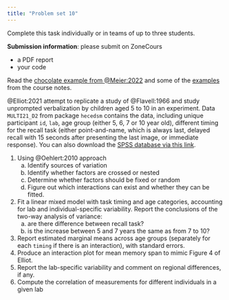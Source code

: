 ```yaml
---
title: "Problem set 10"
---
```


Complete this task individually or in teams of up to three students.

**Submission information**: please submit on ZoneCours

-   a PDF report
-   your code



Read the [chocolate example from @Meier:2022](https://stat.ethz.ch/~meier/teaching/anova/random-and-mixed-effects-models.html#example-chocolate-data) and some of the [examples](/example/mixedmodel.html) from the course notes.



@Elliot:2021 attempt to replicate a study of @Flavell:1966 and study unprompted verbalization by children aged 5 to 10 in an experiment. Data `MULTI21_D2` from package `hecedsm` contains the data, including unique participant `id`, `lab`, age group (either 5, 6, 7 or 10 year old), different timing for the recall task (either point-and-name, which is always last, delayed recall with 15 seconds after presenting the last image, or immediate response). You can also download the [SPSS database via this link](/files/data/SPSS/MULTI21_D2.sav).

1. Using @Oehlert:2010 approach
    a. Identify sources of variation
    b. Identify whether factors are crossed or nested
    c. Determine whether factors should be fixed or random
    d. Figure out which interactions can exist and whether they can be fitted.
2. Fit a linear mixed model with task timing and age categories, accounting for lab and individual-specific variability. Report the conclusions of the two-way analysis of variance: 
    a. are there difference between recall task?
    b. is the increase between 5 and 7 years the same as from 7 to 10?
3. Report estimated marginal means  across age groups (separately for each `timing` if there is an interaction), with standard errors.
4. Produce an interaction plot for mean memory span to mimic Figure 4 of Elliot.
5. Report the lab-specific variability  and comment on regional differences, if any.
6. Compute the correlation of measurements for different individuals in a given lab

<!--

The `HOSM22_E4` data set can be found in the **R** package `hecedsm`. You can also download the [SPSS database via this link](/files/data/SPSS/HOSM22_E4.sav).

Consider the model of @Hatano:2022 for Experiment 4. The authors fitted a linear mixed model for the intrinsic motivation score, along with a continuous covariate (interim rating time) and the rating type (either predicted pre-experiment, or the true rating post-experiment). The rating time was centered. Using @Oehlert:2010 approach

1. Identify sources of variation
2. Identify whether factors are crossed or nested
3. Determine whether factors should be fixed or random
4. Figure out which interactions can exist and whether they can be fitted.


Now, fit the linear mixed model using the following code

```r
#| eval: false
#| echo: true
library(lmerTest)
data(HOSM22_E4, package = "hecedsm")
mixmod <- lmer(imscore ~ #TODO add covariates, etc.
               data = HOSM22_E4)
summary(mixmod) # coefficients
anova(mixmod) # type III analysis of variance table
```

5. Report the results for the interaction test: is the interaction statistically significant at level 5%? If not, compute estimated marginal means for rating type, otherwise return estimated differences at `irtime` of `0` (mean centered value), `-2` and `4`.
6. Compute the correlation between measurements from the same students.

-->
